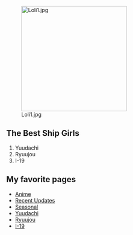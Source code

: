 [[File:Loli1.jpg|thumb|280px|right]]

== The Best Ship Girls ==
# Yuudachi
# Ryuujou
# I-19
==My favorite pages==

* [[Anime]]
*  [[Recent Updates]]
*  [[Seasonal]]
* [[Yuudachi]]
* [[Ryuujou]]
* [[I-19]]